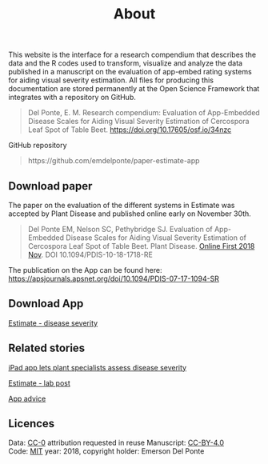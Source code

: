 % About


This website is the interface for a research compendium that describes the data and the R codes used to transform, visualize and analyze the data published in a manuscript on the evaluation of app-embed rating systems for aiding visual severity estimation. All files for producing this documentation are stored permanently at the Open Science Framework that integrates with a repository on GitHub.

> Del Ponte, E. M. Research compendium: Evaluation of App-Embedded Disease Scales for Aiding Visual Severity Estimation of Cercospora Leaf Spot of Table Beet. [https://doi.org/10.17605/osf.io/34nzc](https://doi.org/10.17605/osf.io/34nzc)

GitHub repository

> https://github.com/emdelponte/paper-estimate-app


## Download paper

The paper on the evaluation of the different systems in Estimate was accepted by Plant Disease and published online early on November 30th.

> Del Ponte EM, Nelson SC, Pethybridge SJ. Evaluation of App-Embedded Disease Scales for Aiding Visual Severity Estimation of Cercospora Leaf Spot of Table Beet. Plant Disease. [Online First 2018 Nov](https://apsjournals.apsnet.org/doi/abs/10.1094/PDIS-10-18-1718-RE). DOI 10.1094/PDIS-10-18-1718-RE


The publication on the App can be found here:
[https://apsjournals.apsnet.org/doi/10.1094/PDIS-07-17-1094-SR](https://apsjournals.apsnet.org/doi/10.1094/PDIS-07-17-1094-SR)



## Download App

[Estimate - disease severity](https://itunes.apple.com/us/app/estimate-disease-severity/id1193605571?mt=8)


## Related stories

[iPad app lets plant specialists assess disease severity](http://news.cornell.edu/stories/2017/03/ipad-app-lets-plant-specialists-assess-disease-severity)  

[Estimate - lab post](http://blogs.cornell.edu/pethybridgelab/estimate/)

[App advice](https://appadvice.com/app/estimate-disease-severity/1193605571)


## Licences

Data: [CC-0](https://creativecommons.org/publicdomain/zero/1.0/) attribution requested in reuse
Manuscript: [CC-BY-4.0](https://creativecommons.org/licenses/by/4.0/)  
Code: [MIT](https://opensource.org/licenses/MIT) year: 2018, copyright holder: Emerson Del Ponte
